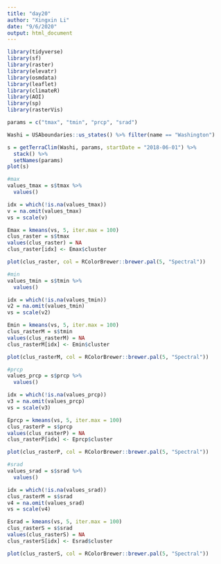 ```yaml
---
title: "day20"
author: "Xingxin Li"
date: "9/6/2020"
output: html_document
---
```


```r
library(tidyverse)
library(sf)
library(raster)
library(elevatr)
library(osmdata)
library(leaflet)
library(climateR)
library(AOI)
library(sp)
library(rasterVis)
```


```r
params = c("tmax", "tmin", "prcp", "srad")

Washi = USAboundaries::us_states() %>% filter(name == "Washington")

s = getTerraClim(Washi, params, startDate = "2018-06-01") %>% 
  stack() %>% 
  setNames(params)
plot(s)

#max
values_tmax = s$tmax %>%
  values()

idx = which(!is.na(values_tmax))
v = na.omit(values_tmax)
vs = scale(v)

Emax = kmeans(vs, 5, iter.max = 100)
clus_raster = s$tmax
values(clus_raster) = NA
clus_raster[idx] <- Emax$cluster

plot(clus_raster, col = RColorBrewer::brewer.pal(5, "Spectral"))

#min
values_tmin = s$tmin %>%
  values()

idx = which(!is.na(values_tmin))
v2 = na.omit(values_tmin)
vs = scale(v2)

Emin = kmeans(vs, 5, iter.max = 100)
clus_rasterM = s$tmin
values(clus_rasterM) = NA
clus_rasterM[idx] <- Emin$cluster

plot(clus_rasterM, col = RColorBrewer::brewer.pal(5, "Spectral"))

#prcp
values_prcp = s$prcp %>%
  values()

idx = which(!is.na(values_prcp))
v3 = na.omit(values_prcp)
vs = scale(v3)

Eprcp = kmeans(vs, 5, iter.max = 100)
clus_rasterP = s$prcp
values(clus_rasterP) = NA
clus_rasterP[idx] <- Eprcp$cluster

plot(clus_rasterP, col = RColorBrewer::brewer.pal(5, "Spectral"))

#srad
values_srad = s$srad %>%
  values()

idx = which(!is.na(values_srad))
clus_rasterM = s$srad
v4 = na.omit(values_srad)
vs = scale(v4)

Esrad = kmeans(vs, 5, iter.max = 100)
clus_rasterS = s$srad
values(clus_rasterS) = NA
clus_rasterS[idx] <- Esrad$cluster

plot(clus_rasterS, col = RColorBrewer::brewer.pal(5, "Spectral"))
```


